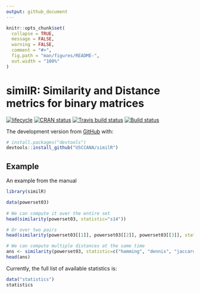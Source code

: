 ```yaml
---
output: github_document
---
```


<!-- README.md is generated from README.Rmd. Please edit that file -->

```r
knitr::opts_chunk$set(
  collapse = TRUE,
  message = FALSE,
  warning = FALSE,
  comment = "#>",
  fig.path = "man/figures/README-",
  out.width = "100%"
)
```
# similR: Similarity and Distance metrics for binary matrices

[![lifecycle](https://img.shields.io/badge/lifecycle-experimental-orange.svg)](https://www.tidyverse.org/lifecycle/#experimental) 
[![CRAN status](https://www.r-pkg.org/badges/version/similR)](https://cran.r-project.org/package=similR)
[![Travis build status](https://travis-ci.org/USCCANA/similR.svg?branch=master)](https://travis-ci.org/USCCANA/similR)
[![Build status](https://ci.appveyor.com/api/projects/status/p0xice4ingylud9r?svg=true)](https://ci.appveyor.com/project/gvegayon/similr-adu2u)


The development version from [GitHub](https://github.com/) with:

``` r
# install.packages("devtools")
devtools::install_github("USCCANA/similR")
```
## Example

An example from the manual

```r
library(similR)

data(powerset03)
 
# We can compute it over the entire set
head(similarity(powerset03, statistic="s14"))

# Or over two pairs
head(similarity(powerset03[[1]], powerset03[[2]], powerset03[[3]], statistic="s14"))

# We can compute multiple distances at the same time
ans <- similarity(powerset03, statistic=c("hamming", "dennis", "jaccard"))
head(ans)

```


Currently, the full list of available statistics is:

```r
data("statistics")
statistics
```

